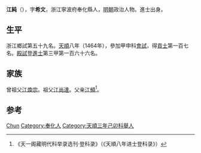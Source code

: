 {{Otheruses|other=名为江希文的其他人物|江希文}}

'''江純'''（{{bd|1429年||？}}），字'''希文'''，浙江寧波府奉化縣人，[[明朝|明朝]]政治人物。進士出身。

== 生平 ==
浙江鄉試第五十九名。[[天顺_(明朝)|天順]]八年（1464年），參加甲申科[[會試|會試]]，得[[貢士|貢士]]第一百七名。[[殿試|殿試]]登[[進士|進士]]第三甲第一百六十六名。

== 家族 ==
曾祖父[[江煥宗|江煥宗]]。祖父[[江尚達|江尚達]]。父亲[[江頻|江頻]]<ref>《天一阁藏明代科举录选刊·登科录》（《天順八年进士登科录》）</ref>。

== 参考 ==
{{reflist}}

{{天順八年甲申科殿試金榜}}

{{Authority control}}
{{DEFAULTSORT:Jiang江}}
[[Category:江姓|Chun]]
[[Category:奉化人|Category:奉化人]]
[[Category:天順三年己卯科舉人|Category:天順三年己卯科舉人]]


{{明朝人物小作品}}